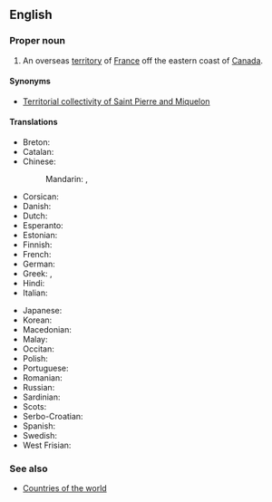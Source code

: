 {{also|Saint-Pierre and Miquelon}}
==English==
{{wikipedia}}

===Proper noun===
{{head|en|proper noun}}

# An overseas [[territory]] of [[France]] off the eastern coast of [[Canada]].

====Synonyms====
* {{qualifier|official name}} [[Territorial collectivity of Saint Pierre and Miquelon]]

====Translations====
{{trans-top|overseas territory of France}}
* Breton: {{t|br|Sant-Pêr-ha-Mikelon}}
* Catalan: {{t+|ca|Saint-Pierre i Miquelon}}
* Chinese:
*: Mandarin: {{t+|cmn|聖皮埃爾和密克隆|sc=Hani}}, {{t+|cmn|圣皮埃尔和密克隆|tr=Shèng Pí'āi'ěr hé Mìkèlóng|sc=Hani}}
* Corsican: {{t|co|Saint-Pierre è Miquelon}}
* Danish: {{t|da|Saint Pierre og Miquelon}}
* Dutch: {{t+|nl|Saint-Pierre en Miquelon}}
* Esperanto: {{t|eo|Sent-Piero kaj Mikelono}}
* Estonian: {{t|et|Saint-Pierre ja Miquelon}}
* Finnish: {{t+|fi|Saint-Pierre ja Miquelon}}
* French: {{t+|fr|Saint-Pierre-et-Miquelon}}
* German: {{t|de|Sankt Pierre und Miquelon}}
* Greek: {{t|el|Σαιν Πιέρ και Μικελόν}}, {{t|el|Άγιος Πέτρος και Μικελόν}}
* Hindi: {{t+|hi|सन्त पियर और मिकलान|m|sc=Deva}}
* Italian: {{t|it|Saint-Pierre e Miquelon}}
{{trans-mid}}
* Japanese: {{t|ja|サンピエール･ミクロン|tr=Sanpiēru-Mikuron}}
* Korean: {{t|ko|^생피에르 ^미클롱}}
* Macedonian: {{t|mk|Свети Пјер и Микело́н|m}}
* Malay: {{t|ms|Saint Pierre dan Miquelon}}
* Occitan: {{t|oc|Sant Pèire e Miquelon}}
* Polish: {{t+|pl|Saint-Pierre i Miquelon}}
* Portuguese: {{t|pt|São Pedro e Miquelon}}
* Romanian: {{t|ro|Saint Pierre și Miquelon}}
* Russian: {{t|ru|Сен-Пье́р и Микело́н|m|tr=Sɛn-Pʹjér i Mikelón}}
* Sardinian: {{t|sc|Saint-Pierre e Miquelon}}
* Scots: {{t|sco|Saunt Pierre an Miquelon}}
* Serbo-Croatian: {{t|sh|Sveti Petar i Mikelon}}
* Spanish: {{t+|es|San Pedro y Miquelón}}
* Swedish: {{t|sv|Saint Pierre och Miquelon}}
* West Frisian: {{t|fy|Sint-Pierre en Miquelon|n}}
{{trans-bottom}}

===See also===
* [[Appendix:Countries of the world|Countries of the world]]